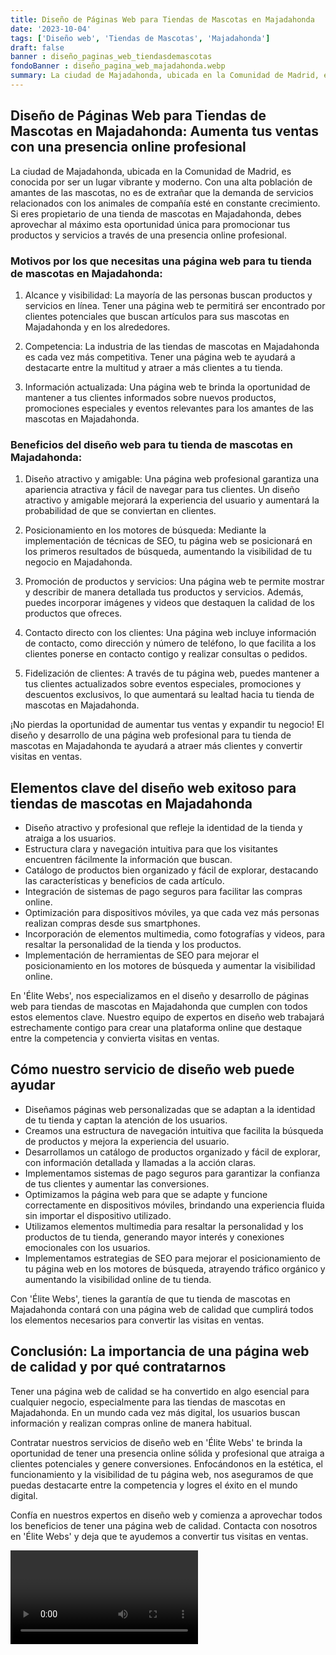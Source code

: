 ```yaml
---
title: Diseño de Páginas Web para Tiendas de Mascotas en Majadahonda
date: '2023-10-04'
tags: ['Diseño web', 'Tiendas de Mascotas', 'Majadahonda']
draft: false
banner : diseño_paginas_web_tiendasdemascotas
fondoBanner : diseño_pagina_web_majadahonda.webp
summary: La ciudad de Majadahonda, ubicada en la Comunidad de Madrid, es conocida por ser un lugar vibrante y moderno. Con una alta población de amantes de las mascotas, no es de extrañar que la demanda de servicios relacionados con los animales de compañía esté en constante crecimiento. Si eres propietario de una tienda de mascotas en Majadahonda, debes aprovechar al máximo esta oportunidad única para promocionar tus productos y servicios a través de una presencia online profesional.
---
```


## Diseño de Páginas Web para Tiendas de Mascotas en Majadahonda: Aumenta tus ventas con una presencia online profesional

La ciudad de Majadahonda, ubicada en la Comunidad de Madrid, es conocida por ser un lugar vibrante y moderno. Con una alta población de amantes de las mascotas, no es de extrañar que la demanda de servicios relacionados con los animales de compañía esté en constante crecimiento. Si eres propietario de una tienda de mascotas en Majadahonda, debes aprovechar al máximo esta oportunidad única para promocionar tus productos y servicios a través de una presencia online profesional.

### Motivos por los que necesitas una página web para tu tienda de mascotas en Majadahonda:

1. Alcance y visibilidad: La mayoría de las personas buscan productos y servicios en línea. Tener una página web te permitirá ser encontrado por clientes potenciales que buscan artículos para sus mascotas en Majadahonda y en los alrededores.

2. Competencia: La industria de las tiendas de mascotas en Majadahonda es cada vez más competitiva. Tener una página web te ayudará a destacarte entre la multitud y atraer a más clientes a tu tienda.

3. Información actualizada: Una página web te brinda la oportunidad de mantener a tus clientes informados sobre nuevos productos, promociones especiales y eventos relevantes para los amantes de las mascotas en Majadahonda.

### Beneficios del diseño web para tu tienda de mascotas en Majadahonda:

1. Diseño atractivo y amigable: Una página web profesional garantiza una apariencia atractiva y fácil de navegar para tus clientes. Un diseño atractivo y amigable mejorará la experiencia del usuario y aumentará la probabilidad de que se conviertan en clientes.

2. Posicionamiento en los motores de búsqueda: Mediante la implementación de técnicas de SEO, tu página web se posicionará en los primeros resultados de búsqueda, aumentando la visibilidad de tu negocio en Majadahonda.

3. Promoción de productos y servicios: Una página web te permite mostrar y describir de manera detallada tus productos y servicios. Además, puedes incorporar imágenes y videos que destaquen la calidad de los productos que ofreces.

4. Contacto directo con los clientes: Una página web incluye información de contacto, como dirección y número de teléfono, lo que facilita a los clientes ponerse en contacto contigo y realizar consultas o pedidos.

5. Fidelización de clientes: A través de tu página web, puedes mantener a tus clientes actualizados sobre eventos especiales, promociones y descuentos exclusivos, lo que aumentará su lealtad hacia tu tienda de mascotas en Majadahonda.

¡No pierdas la oportunidad de aumentar tus ventas y expandir tu negocio! El diseño y desarrollo de una página web profesional para tu tienda de mascotas en Majadahonda te ayudará a atraer más clientes y convertir visitas en ventas.

<GifSeo />

<Cta />

## Elementos clave del diseño web exitoso para tiendas de mascotas en Majadahonda

- Diseño atractivo y profesional que refleje la identidad de la tienda y atraiga a los usuarios.
- Estructura clara y navegación intuitiva para que los visitantes encuentren fácilmente la información que buscan.
- Catálogo de productos bien organizado y fácil de explorar, destacando las características y beneficios de cada artículo.
- Integración de sistemas de pago seguros para facilitar las compras online.
- Optimización para dispositivos móviles, ya que cada vez más personas realizan compras desde sus smartphones.
- Incorporación de elementos multimedia, como fotografías y videos, para resaltar la personalidad de la tienda y los productos.
- Implementación de herramientas de SEO para mejorar el posicionamiento en los motores de búsqueda y aumentar la visibilidad online.

En 'Élite Webs', nos especializamos en el diseño y desarrollo de páginas web para tiendas de mascotas en Majadahonda que cumplen con todos estos elementos clave. Nuestro equipo de expertos en diseño web trabajará estrechamente contigo para crear una plataforma online que destaque entre la competencia y convierta visitas en ventas.

## Cómo nuestro servicio de diseño web puede ayudar

- Diseñamos páginas web personalizadas que se adaptan a la identidad de tu tienda y captan la atención de los usuarios.
- Creamos una estructura de navegación intuitiva que facilita la búsqueda de productos y mejora la experiencia del usuario.
- Desarrollamos un catálogo de productos organizado y fácil de explorar, con información detallada y llamadas a la acción claras.
- Implementamos sistemas de pago seguros para garantizar la confianza de tus clientes y aumentar las conversiones.
- Optimizamos la página web para que se adapte y funcione correctamente en dispositivos móviles, brindando una experiencia fluida sin importar el dispositivo utilizado.
- Utilizamos elementos multimedia para resaltar la personalidad y los productos de tu tienda, generando mayor interés y conexiones emocionales con los usuarios.
- Implementamos estrategias de SEO para mejorar el posicionamiento de tu página web en los motores de búsqueda, atrayendo tráfico orgánico y aumentando la visibilidad online de tu tienda.

Con 'Élite Webs', tienes la garantía de que tu tienda de mascotas en Majadahonda contará con una página web de calidad que cumplirá todos los elementos necesarios para convertir las visitas en ventas.

## Conclusión: La importancia de una página web de calidad y por qué contratarnos

Tener una página web de calidad se ha convertido en algo esencial para cualquier negocio, especialmente para las tiendas de mascotas en Majadahonda. En un mundo cada vez más digital, los usuarios buscan información y realizan compras online de manera habitual.

Contratar nuestros servicios de diseño web en 'Élite Webs' te brinda la oportunidad de tener una presencia online sólida y profesional que atraiga a clientes potenciales y genere conversiones. Enfocándonos en la estética, el funcionamiento y la visibilidad de tu página web, nos aseguramos de que puedas destacarte entre la competencia y logres el éxito en el mundo digital.

Confía en nuestros expertos en diseño web y comienza a aprovechar todos los beneficios de tener una página web de calidad. Contacta con nosotros en 'Élite Webs' y deja que te ayudemos a convertir tus visitas en ventas.

<Video />

<CtaBot job='Tiendas de Mascotas' city='Majadahonda'/>

<Gmaps query='Majadahonda+españa+maps' />